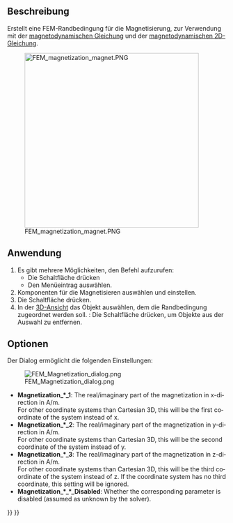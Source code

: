 <languages/>

{{Docnav/de
|[[FEM_ConstraintCurrentDensity/de|RandbedingungStromdichte]]
|[[FEM_ElectricChargeDensity/de|ElektrischeLadungsdichte]]
|[[FEM_Workbench/de|FEM]]
|IconL=FEM_ConstraintCurrentDensity.svg
|IconR=FEM_ConstraintElectricChargeDensity.svg
|IconC=Workbench_FEM.svg
}}

{{GuiCommandContainer|
{{GuiCommand/de
|Name=FEM ConstraintMagnetization
|Name/de=FEM RandbedingungMagnetisierung
|MenuLocation= Modell → Elektromagnetische Randbedingungen → Randbedingung Magnetisierung
|Workbenches=[[FEM_Workbench/de|FEM]]
|Version=0.21
|SeeAlso=[[FEM_EquationMagnetodynamic/de|MagnetodynamischeGleichung]], [[FEM_EquationMagnetodynamic2D/de|Magnetodynamische2DGleichung]]
}}
{{GuiCommandFemInfo/de
|Solvers=Elmer
}}
}}

<span id="Description"></span>
==Beschreibung==

Erstellt eine FEM-Randbedingung für die Magnetisierung, zur Verwendung mit der [[FEM_EquationMagnetodynamic/de|magnetodynamischen Gleichung]] und der [[FEM_EquationMagnetodynamic2D/de|magnetodynamischen 2D-Gleichung]].

[[Image:FEM_magnetization_magnet.PNG|400px]]
<div lang="en" dir="ltr" class="mw-content-ltr">
{{Caption|Opposite magnetizations applied to the faces with highlighted edges representing horseshoe magnet poles in the 2D magnetostatics [[FEM_Examples|FEM Example]]}}
</div>

<span id="Usage"></span>
==Anwendung==

# Es gibt mehrere Möglichkeiten, den Befehl aufzurufen:
#* Die Schaltfläche {{Button|[[Image:FEM_ConstraintMagnetization.svg|16px]] [[FEM_ConstraintMagnetization/de|Randbedingung Magnetisierung]]}} drücken
#* Den Menüeintrag {{MenuCommand|Modell → Elektromagnetische Randbedingungen → [[Image:FEM_ConstraintMagnetization.svg|16px]] Randbedingung Magnetisierung}} auswählen.
# Komponenten für die Magnetisieren auswählen und einstellen.
# Die Schaltfläche {{Button|Hinzufügen}} drücken.
# In der [[3D_View/de|3D-Ansicht]] das Objekt auswählen, dem die Randbedingung zugeordnet werden soll. {{Version/de|1.1}}: Die Schaltfläche {{Button|Entfernen}} drücken, um Objekte aus der Auswahl zu entfernen.

<span id="Options"></span>
==Optionen==

Der Dialog ermöglicht die folgenden Einstellungen:

[[Image:FEM_Magnetization_dialog.png]]

<div lang="en" dir="ltr" class="mw-content-ltr">
* '''Magnetization_*_1''': The real/imaginary part of the magnetization in x-direction in A/m.</br> For other coordinate systems than Cartesian 3D, this will be the first coordinate of the system instead of x.
* '''Magnetization_*_2''': The real/imaginary part of the magnetization in y-direction in A/m.</br> For other coordinate systems than Cartesian 3D, this will be the second coordinate of the system instead of y.
* '''Magnetization_*_3''': The real/imaginary part of the magnetization in z-direction in A/m.</br> For other coordinate systems than Cartesian 3D, this will be the third coordinate of the system instead of z. If the coordinate system has no third coordinate, this setting will be ignored.
* '''Magnetization_*_*_Disabled''': Whether the corresponding parameter is disabled (assumed as unknown by the solver).
</div> 


{{Docnav/de
|[[FEM_ConstraintCurrentDensity/de|RandbedingungStromdichte]]
|[[FEM_ElectricChargeDensity/de|ElektrischeLadungsdichte]]
|[[FEM_Workbench/de|FEM]]
|IconL=FEM_ConstraintCurrentDensity.svg
|IconR=FEM_ConstraintElectricChargeDensity.svg
|IconC=Workbench_FEM.svg
}}

{{FEM_Tools_navi{{#translation:}}}}
{{Userdocnavi{{#translation:}}}}